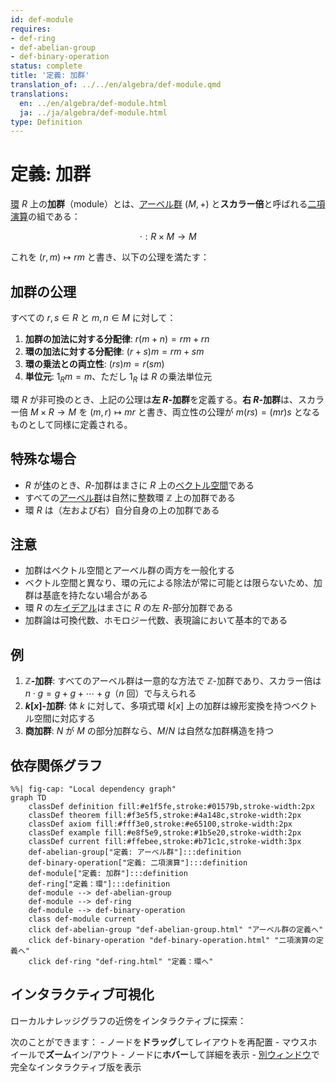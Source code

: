```yaml
---
id: def-module
requires:
- def-ring
- def-abelian-group
- def-binary-operation
status: complete
title: '定義: 加群'
translation_of: ../../en/algebra/def-module.qmd
translations:
  en: ../en/algebra/def-module.html
  ja: ../ja/algebra/def-module.html
type: Definition
---
```


# 定義: 加群 {#def-module}

[環](def-ring.qmd) $R$ 上の**加群**（module）とは、[アーベル群](def-abelian-group.qmd) $(M, +)$ と**スカラー倍**と呼ばれる[二項演算](def-binary-operation.qmd)の組である：

$$\cdot : R \times M \to M$$

これを $(r, m) \mapsto rm$ と書き、以下の公理を満たす：

## 加群の公理

すべての $r, s \in R$ と $m, n \in M$ に対して：

1. **加群の加法に対する分配律**: $r(m + n) = rm + rn$
2. **環の加法に対する分配律**: $(r + s)m = rm + sm$
3. **環の乗法との両立性**: $(rs)m = r(sm)$
4. **単位元**: $1_R m = m$、ただし $1_R$ は $R$ の乗法単位元

環 $R$ が非可換のとき、上記の公理は**左 $R$-加群**を定義する。**右 $R$-加群**は、スカラー倍 $M \times R \to M$ を $(m, r) \mapsto mr$ と書き、両立性の公理が $m(rs) = (mr)s$ となるものとして同様に定義される。

## 特殊な場合

- $R$ が[体](def-field.qmd)のとき、$R$-加群はまさに $R$ 上の[ベクトル空間](def-vector-space.qmd)である
- すべての[アーベル群](def-abelian-group.qmd)は自然に整数環 $\mathbb{Z}$ 上の加群である
- 環 $R$ は（左および右）自分自身の上の加群である

## 注意

- 加群はベクトル空間とアーベル群の両方を一般化する
- ベクトル空間と異なり、環の元による除法が常に可能とは限らないため、加群は基底を持たない場合がある
- 環 $R$ の左[イデアル](def-ideal.qmd)はまさに $R$ の左 $R$-部分加群である
- 加群論は可換代数、ホモロジー代数、表現論において基本的である

## 例

1. **$\mathbb{Z}$-加群**: すべてのアーベル群は一意的な方法で $\mathbb{Z}$-加群であり、スカラー倍は $n \cdot g = g + g + \cdots + g$（$n$ 回）で与えられる
2. **$k[x]$-加群**: 体 $k$ に対して、多項式環 $k[x]$ 上の加群は線形変換を持つベクトル空間に対応する
3. **商加群**: $N$ が $M$ の部分加群なら、$M/N$ は自然な加群構造を持つ

## 依存関係グラフ

```mermaid
%%| fig-cap: "Local dependency graph"
graph TD
    classDef definition fill:#e1f5fe,stroke:#01579b,stroke-width:2px
    classDef theorem fill:#f3e5f5,stroke:#4a148c,stroke-width:2px
    classDef axiom fill:#fff3e0,stroke:#e65100,stroke-width:2px
    classDef example fill:#e8f5e9,stroke:#1b5e20,stroke-width:2px
    classDef current fill:#ffebee,stroke:#b71c1c,stroke-width:3px
    def-abelian-group["定義: アーベル群"]:::definition
    def-binary-operation["定義: 二項演算"]:::definition
    def-module["定義: 加群"]:::definition
    def-ring["定義：環"]:::definition
    def-module --> def-abelian-group
    def-module --> def-ring
    def-module --> def-binary-operation
    class def-module current
    click def-abelian-group "def-abelian-group.html" "アーベル群の定義へ"
    click def-binary-operation "def-binary-operation.html" "二項演算の定義へ"
    click def-ring "def-ring.html" "定義：環へ"
```

## インタラクティブ可視化

ローカルナレッジグラフの近傍をインタラクティブに探索：

::: {.graph-viz data-id="def-module" data-width="700" data-height="500"}
:::

次のことができます：
- ノードを**ドラッグ**してレイアウトを再配置
- マウスホイールで**ズーム**イン/アウト
- ノードに**ホバー**して詳細を表示
- [別ウィンドウ](../../output/interactive/ja/def-module.html){target="_blank"}で完全なインタラクティブ版を表示
